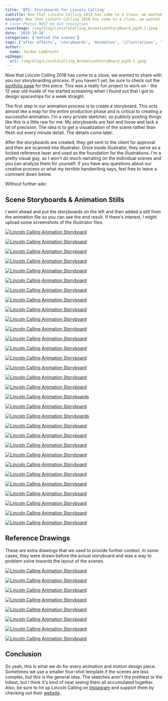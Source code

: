 ```yaml
---
title: 'BTS: Storyboards for Lincoln Calling'
subtitle: Now that Lincoln Calling 2018 has come to a close, we wanted to share with you our storyboarding process.
excerpt: Now that Lincoln Calling 2018 has come to a close, we wanted to share with you our storyboarding process.
# Cover Photos MUST be 4x3 resolution
coverImage: /img/blog/LincolnCalling_AnimationStoryBoard_pg20-1.jpeg
date: '2018-10-18'
categories: ['behind the scenes']
tags: ['after effects', 'storyboards', 'Animation', 'illustrations', 'lincoln calling', 'process']
author:
  name: Jordan Lambrecht
ogImage:
  url: /img/blog/LincolnCalling_AnimationStoryBoard_pg20-1.jpeg
---
```

Now that Lincoln Calling 2018 has come to a close, we wanted to share with you our storyboarding process. If you haven't yet, be sure to check out the [portfolio page](https://pixelbakery.co/work/lincoln-calling-2018-lineup/) for this piece. This was a really fun project to work on - the 12 year old inside of me started screaming when I found out that I got to design spaceships for a week straight.

The first step in our animation process is to create a storyboard. This acts almost like a map for the entire production phase and is critical to creating a successful animation. I'm a very private sketcher, so publicly posting things like this is a little raw for me. My storyboards are fast and loose and lack a lot of precision. The idea is to get a visualization of the scene rather than flesh out every minute detail. The details come later.

After the storyboards are created, they get sent to the client for approval and then are scanned into Illustrator. Once inside illustrator, they serve as a locked reference layer and used as the foundation for the illustrations. I'm a pretty visual guy, so I won't do much narrating on the individual scenes and you can analyze them for yourself. If you have any questions about our creative process or what my terrible handwriting says, feel free to leave a comment down below.

Without further ado:

## Scene Storyboards & Animation Stills

I went ahead and put the storyboards on the left and then added a still from the animation file so you can see the end result. If there's interest, I might upload some screenshots of the Illustrator files.

[![Lincoln Calling Animation Storyboard](https://pixelbakery.co/wp-content/uploads/LincolnCalling_AnimationStoryBoard_titlecard2.jpg)](/img/blog/LincolnCalling_AnimationStoryBoard_titlecard2.jpeg)

[![Lincoln Calling Animation Storyboard](https://pixelbakery.co/wp-content/uploads/LincolnCalling_AnimationStoryBoard_pg1.jpg)](/img/blog/LincolnCalling_AnimationStoryBoard_pg1.jpeg)

[![Lincoln Calling Animation Storyboard](https://pixelbakery.co/wp-content/uploads/LincolnCalling_Animation_ref1.jpg)](/img/blog/LincolnCalling_Animation_ref1.jpeg)

[![Lincoln Calling Animation Storyboard](https://pixelbakery.co/wp-content/uploads/LincolnCalling_AnimationStoryBoard_pg2.jpg)](/img/blog/LincolnCalling_AnimationStoryBoard_pg2.jpeg)

[![Lincoln Calling Animation Storyboard](https://pixelbakery.co/wp-content/uploads/LincolnCalling_Animation_ref2.jpg)](/img/blog/LincolnCalling_Animation_ref2.jpeg)

[![Lincoln Calling Animation Storyboard](https://pixelbakery.co/wp-content/uploads/LincolnCalling_AnimationStoryBoard_pg3.jpg)](/img/blog/LincolnCalling_AnimationStoryBoard_pg3.jpeg)

[![Lincoln Calling Animation Storyboard](https://pixelbakery.co/wp-content/uploads/LincolnCalling_Animation_ref3.jpg)](/img/blog/LincolnCalling_Animation_ref3.jpeg)

[![Lincoln Calling Animation Storyboard](https://pixelbakery.co/wp-content/uploads/LincolnCalling_AnimationStoryBoard_pg4.jpg)](/img/blog/LincolnCalling_AnimationStoryBoard_pg4.jpeg)

[![Lincoln Calling Animation Storyboard](https://pixelbakery.co/wp-content/uploads/LincolnCalling_Animation_ref5.jpg)](/img/blog/LincolnCalling_AnimationStoryBoard_pg4.jpeg)

[![Lincoln Calling Animation Storyboard](https://pixelbakery.co/wp-content/uploads/LincolnCalling_AnimationStoryBoard_pg5.jpg)](/img/blog/LincolnCalling_Animation_ref5.jpeg)

[![Lincoln Calling Animation Storyboard](https://pixelbakery.co/wp-content/uploads/LincolnCalling_Animation_ref4.jpg)](/img/blog/LincolnCalling_AnimationStoryBoard_pg5.jpeg)

[![Lincoln Calling Animation Storyboard](https://pixelbakery.co/wp-content/uploads/LincolnCalling_AnimationStoryBoard_pg6.jpg)](/img/blog/LincolnCalling_AnimationStoryBoard_pg6.jpeg)

[![Lincoln Calling Animation Storyboard](https://pixelbakery.co/wp-content/uploads/LincolnCalling_Animation_ref8.jpg)](/img/blog/LincolnCalling_Animation_ref8.jpeg)

[![Lincoln Calling Animation Storyboard](https://pixelbakery.co/wp-content/uploads/LincolnCalling_AnimationStoryBoard_pg7.jpg)](/img/blog/LincolnCalling_AnimationStoryBoard_pg7.jpeg)

[![Lincoln Calling Animation Storyboard](https://pixelbakery.co/wp-content/uploads/LincolnCalling_Animation_ref6.jpg)](/img/blog/LincolnCalling_Animation_ref6.jpeg)

[![Lincoln Calling Animation Storyboard](https://pixelbakery.co/wp-content/uploads/LincolnCalling_AnimationStoryBoard_pg8.jpg)](/img/blog/LincolnCalling_AnimationStoryBoard_pg8.jpeg)

[![Lincoln Calling Animation Storyboard](https://pixelbakery.co/wp-content/uploads/LincolnCalling_Animation_ref9.jpg)](/img/blog/LincolnCalling_Animation_ref9.jpeg)

[![Lincoln Calling Animation Storyboards](https://pixelbakery.co/wp-content/uploads/LincolnCalling_AnimationStoryBoard_pg9.jpg)](/img/blog/LincolnCalling_AnimationStoryBoard_pg9.jpeg)

[![Lincoln Calling Animation Storyboard](https://pixelbakery.co/wp-content/uploads/LincolnCalling_Animation_ref10.jpg)](https://pixelbakery.co/img/LincolnCalling_Animation_ref10.jpg)

[![Lincoln Calling Animation Storyboards](https://pixelbakery.co/wp-content/uploads/LincolnCalling_AnimationStoryBoard_pg10.jpg)](/img/blog/LincolnCalling_AnimationStoryBoard_pg10.jpeg)

[![Lincoln Calling Animation Storyboard](https://pixelbakery.co/wp-content/uploads/LincolnCalling_Animation_ref11.jpg)](/img/blog/LincolnCalling_Animation_ref11.jpeg)

[![Lincoln Calling Animation Storyboard](https://pixelbakery.co/wp-content/uploads/LincolnCalling_AnimationStoryBoard_pg11.jpg)](/img/blog/LincolnCalling_AnimationStoryBoard_pg11.jpeg)

[![Lincoln Calling Animation Storyboard](https://pixelbakery.co/wp-content/uploads/LincolnCalling_Animation_ref12.jpg)](/img/blog/LincolnCalling_Animation_ref12.jpeg)

[![Lincoln Calling Animation Storyboard](https://pixelbakery.co/wp-content/uploads/LincolnCalling_AnimationStoryBoard_pg12.jpg)](/img/blog/LincolnCalling_AnimationStoryBoard_pg12.jpeg)

[![Lincoln Calling Animation Storyboard](https://pixelbakery.co/wp-content/uploads/LincolnCalling_Animation_ref13.jpg)](/img/blog/LincolnCalling_Animation_ref13.jpg)

[![Lincoln Calling Animation Storyboard](https://pixelbakery.co/wp-content/uploads/LincolnCalling_AnimationStoryBoard_pg13.jpg)](/img/blog/LincolnCalling_AnimationStoryBoard_pg13.jpeg)

[![Lincoln Calling Animation Storyboard](https://pixelbakery.co/wp-content/uploads/LincolnCalling_Animation_ref14.jpg)](/img/blog/LincolnCalling_Animation_ref14.jpeg)

[![Lincoln Calling Animation Storyboard](https://pixelbakery.co/wp-content/uploads/LincolnCalling_AnimationStoryBoard_pg14.jpg)](/img/blog/LincolnCalling_AnimationStoryBoard_pg14.jpeg)

[![Lincoln Calling Animation Storyboard](https://pixelbakery.co/wp-content/uploads/LincolnCalling_Animation_ref15.jpg)](/img/blog/LincolnCalling_Animation_ref15.jpeg)

[![Lincoln Calling Animation Storyboard](https://pixelbakery.co/wp-content/uploads/LincolnCalling_AnimationStoryBoard_pg15.jpg)](/img/blog/LincolnCalling_AnimationStoryBoard_pg15.jpeg)

[![Lincoln Calling Animation Storyboard](https://pixelbakery.co/wp-content/uploads/LincolnCalling_Animation_ref16.jpg)](/img/blog/LincolnCalling_Animation_ref16.jpeg)

## Reference Drawings

These are extra drawings that we used to provide further context. In some cases, they were drawn before the actual storyboard and was a way to problem solve towards the layout of the scenes.

[![Lincoln Calling Animation Storyboard](https://pixelbakery.co/wp-content/uploads/LincolnCalling_AnimationStoryBoard_referencecard.jpg)](/img/blog/LincolnCalling_AnimationStoryBoard_referencecard.jpeg)

[![Lincoln Calling Animation Storyboard](https://pixelbakery.co/wp-content/uploads/LincolnCalling_AnimationStoryBoard_pg16.jpg)](/img/blog/LincolnCalling_AnimationStoryBoard_pg16.jpeg)

[![Lincoln Calling Animation Storyboard](https://pixelbakery.co/wp-content/uploads/LincolnCalling_AnimationStoryBoard_pg17.jpg)](/img/blog/LincolnCalling_AnimationStoryBoard_pg17.jpeg)

[![Lincoln Calling Animation Storyboard](https://pixelbakery.co/wp-content/uploads/LincolnCalling_AnimationStoryBoard_pg19.jpg)](/img/blog/LincolnCalling_AnimationStoryBoard_pg19.jpeg)

[![Lincoln Calling Animation Storyboard](https://pixelbakery.co/wp-content/uploads/LincolnCalling_AnimationStoryBoard_pg20.jpg)](/img/blog/LincolnCalling_AnimationStoryBoard_pg20.jpeg)

[![Lincoln Calling Animation Storyboard](https://pixelbakery.co/wp-content/uploads/LincolnCalling_AnimationStoryBoard_pg21.jpg)](/img/blog/LincolnCalling_AnimationStoryBoard_pg21.jpeg)

[![Lincoln Calling Animation Storyboard](https://pixelbakery.co/wp-content/uploads/LincolnCalling_AnimationStoryBoard_pg22.jpg)](/img/blog/LincolnCalling_AnimationStoryBoard_pg22.jpeg)

[![Lincoln Calling Animation Storyboard](https://pixelbakery.co/wp-content/uploads/LincolnCalling_AnimationStoryBoard_pg23.jpg)](/img/blog/LincolnCalling_AnimationStoryBoard_pg23.jpeg)

## Conclusion

So yeah, this is what we do for every animation and motion design piece. Sometimes we use a smaller four-shot template if the scenes are less complex, but this is the general idea. The sketches aren't the prettiest or the tidiest, but I think it's kind of neat seeing them all accumulated together. Also, be sure to hit up Lincoln Calling on [Instagram](https://instagram.com/lincolncalling_) and support them by checking out their [website](https://lincolncalling.org/).